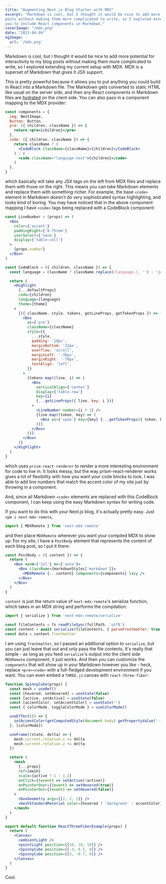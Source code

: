```yaml
---
title: "Augmenting Next.js Blog Starter with MDX"
excerpt: "Markdown is cool, but I thought it would be nice to add more potential for interactivity to my blog
posts without making them more complicated to write, so I explored extending my current setup with MDX, which allows
you to include React components in Markdown."
coverImage: "/mdx.png"
date: "2023-04-09"
ogImage:
  url: '/mdx.png'
---
```


Markdown is cool, but I thought it would be nice to add more potential for interactivity to my blog
posts without making them more complicated to write, so I explored extending my current setup with MDX.
MDX is a superset of Markdown that gives it JSX support.

This is pretty powerful because it allows you to put anything you could build in React into a Markdown file.
The Markdown gets converted to static HTML like usual on the server side, and then any React components in
Markdown files are [hydrated](https://www.gatsbyjs.com/docs/conceptual/react-hydration/) on the client side.
You can also pass in a component mapping to the MDX provider:

```jsx
const components = {
  img: NextImage,
  Button: Button,
  pre: ({ children, className }) => {
    return <pre>{children}</pre>
  },
  code: ({ children, className }) => {
    return className ? (
      <CodeBlock className={className}>{children}</CodeBlock>
    ) : (
      <code className="language-text">{children}</code>
    )
  },
}
```

which basically will take any JSX tags on the left from MDX files and replace them with those on the right.
This means you can take Markdown elements and replace them with something richer.
For example, the base `<code>` element in Markdown doesn't do very sophisticated syntax highlighting, and
looks kind of boring. You may have noticed that in the above component mapping I have `<code>` tags being
replaced with a CodeBlock component:

```jsx
const LineNumber = (props) => (
  <Box
    color={'accent'}
    paddingRight={'0.75rem'}
    userSelect={'none'}
    display={'table-cell'}
  >
    {props.number}
  </Box>
)

const CodeBlock = ({ children, className }) => {
  const language = className ? className.replace(/language-/, '') : 'javascript'

  return (
    <Highlight
      {...defaultProps}
      code={children}
      language={language}
      theme={theme}
    >
      {({ className, style, tokens, getLineProps, getTokenProps }) => (
        <Box
          as={'pre'}
          className={className}
          style={{
            ...style,
            padding: '10px',
            marginBottom: '32px',
            overflow: 'scroll',
            marginLeft: '-70px',
            marginRight: '-70px',
            textAlign: 'left',
          }}
        >
          {tokens.map((line, i) => (
            <Box
              verticalAlign={'center'}
              display={'table-row'}
              key={i}
              {...getLineProps({ line, key: i })}
            >
              <LineNumber number={i + 1} />
              {line.map((token, key) => (
                <Box as={'span'} key={key} {...getTokenProps({ token, key })} />
              ))}
            </Box>
          ))}
        </Box>
      )}
    </Highlight>
  )
}
```

which uses `prism-react-renderer` to render a more interesting environment for code to live in.
It looks messy, but the way prism-react-renderer works gives a lot of flexibility with how you
want your code blocks to look. I was able to add line numbers that match the accent color of my
site just by throwing in a component.

And, since all Markdown `<code>` elements are replaced with this CodeBlock component, I can keep
using the easy Markdown syntax for writing code.

If you want to do this with your Next.js blog, it's actually pretty easy. Just `npm i next-mdx-remote`,

```jsx
import { MDXRemote } from 'next-mdx-remote'
```

and then place `MDXRemote` wherever you want your compiled MDX to show up. For my site, I have a `PostBody`
element that represents the content of each blog post, so I put it there:

```jsx
const PostBody = ({ content }) => {
  return (
    <Box maxW={'2xl'} mx={'auto'}>
      <Box className={markdownStyles['markdown']}>
        <MDXRemote {...content} components={components} lazy />
      </Box>
    </Box>
  )
}
```

`content` is just the return value of `next-mdx-remote`'s serialize function, which takes in an MDX
string and performs the compilation:

```jsx
import { serialize } from 'next-mdx-remote/serialize'

const fileContents = fs.readFileSync(fullPath, 'utf8')
const content = await serialize(fileContents, { parseFrontmatter: true })
const data = content.frontmatter
```

I am using `frontmatter`, so I passed an additional option to `serialize`, but you can just leave that out
and only pass the file contents. It's really that simple - as long as you feed `serialize`'s output into
the client side `MDXRemote` component, it just works. And then you can customize the `components` that will
show up in your Markdown however you like - heck, replace `<pre><code>` with a full-fledged development
environment if you want. You can even embed a `THREE.js` canvas with `react-three-fiber`:

```jsx
function SpinnyCube(props) {
  const mesh = useRef()
  const [hovered, setHovered] = useState(false)
  const [active, setActive] = useState(false)
  const [accentColor, setAccentColor] = useState('')
  const { colorMode, toggleColorMode } = useColorMode()

  useEffect(() => {
    setAccentColor(getComputedStyle(document.body).getPropertyValue('--accent'))
  }, [colorMode])

  useFrame((state, delta) => {
    mesh.current.rotation.x += delta
    mesh.current.rotation.z += delta
  })

  return (
    <mesh
      {...props}
      ref={mesh}
      scale={active ? 1 : 1.2}
      onClick={(event) => setActive(!active)}
      onPointerOver={(event) => setHovered(true)}
      onPointerOut={(event) => setHovered(false)}
    >
      <boxGeometry args={[2, 2, 2]} />
      <meshStandardMaterial color={hovered ? 'darkgreen' : accentColor} />
    </mesh>
  )
}

export default function ReactThreeFiberExample(props) {
  return (
    <Canvas>
      <ambientLight />
      <pointLight position={[10, 10, 10]} />
      <SpinnyCube position={[-3, 0.5, 0]} />
      <SpinnyCube position={[3, -0.7, 0]} />
    </Canvas>
  )
}
```

<ReactThreeFiberExample />

Cool.
